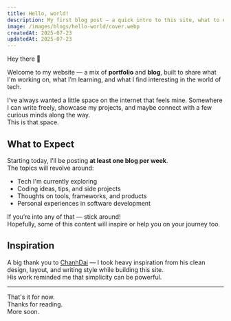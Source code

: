 ```yaml
---
title: Hello, world!
description: My first blog post — a quick intro to this site, what to expect, and a nod to the inspiration behind it.
image: /images/blogs/hello-world/cover.webp
createdAt: 2025-07-23
updatedAt: 2025-07-23
---
```


Hey there 👋

Welcome to my website — a mix of **portfolio** and **blog**, built to share what I'm working on, what I’m learning, and what I find interesting in the world of tech.

I’ve always wanted a little space on the internet that feels mine. Somewhere I can write freely, showcase my projects, and maybe connect with a few curious minds along the way.  
This is that space.


## What to Expect

Starting today, I’ll be posting **at least one blog per week**.  
The topics will revolve around:

- Tech I'm currently exploring
- Coding ideas, tips, and side projects
- Thoughts on tools, frameworks, and products
- Personal experiences in software development

If you’re into any of that — stick around!  
Hopefully, some of this content will inspire or help you on your journey too.


## Inspiration

A big thank you to [ChanhDai](https://chanhdai.com/) — I took heavy inspiration from his clean design, layout, and writing style while building this site.  
His work reminded me that simplicity can be powerful.


---

That's it for now.  
Thanks for reading.  
More soon.
